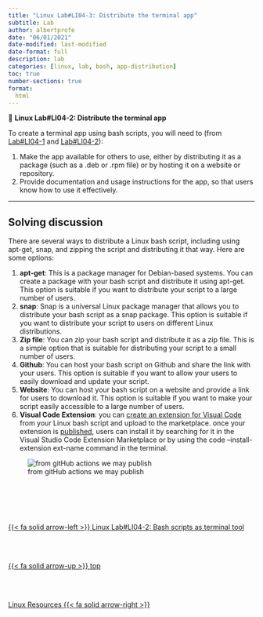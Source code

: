 ```yaml
---
title: "Linux Lab#LI04-3: Distribute the terminal app"
subtitle: Lab
author: albertprofe
date: "06/01/2021"
date-modified: last-modified
date-format: full
description: lab
categories: [linux, lab, bash, app-distribution]
toc: true
number-sections: true
format:
  html
---
```


::: {.labs}
📘 **Linux Lab#LI04-2: Distribute the terminal app**

To create a terminal app using bash scripts, you will need to (from [Lab#LI04-1](lilab04-1.qmd) and [Lab#LI04-2](lilab04-2.qmd)):

1.  Make the app available for others to use, either by distributing it as a package (such as a .deb or .rpm file) or by hosting it on a website or repository.
2.  Provide documentation and usage instructions for the app, so that users know how to use it effectively.
  
:::

---

## Solving discussion

There are several ways to distribute a Linux bash script, including using apt-get, snap, and zipping the script and distributing it that way. Here are some options:

1. **apt-get**: This is a package manager for Debian-based systems. You can create a package with your bash script and distribute it using apt-get. This option is suitable if you want to distribute your script to a large number of users.
2.  **snap**: Snap is a universal Linux package manager that allows you to distribute your bash script as a snap package. This option is suitable if you want to distribute your script to users on different Linux distributions.
3.  **Zip file**: You can zip your bash script and distribute it as a zip file. This is a simple option that is suitable for distributing your script to a small number of users.
4.  **Github**: You can host your bash script on Github and share the link with your users. This option is suitable if you want to allow your users to easily download and update your script.
5.  **Website**: You can host your bash script on a website and provide a link for users to download it. This option is suitable if you want to make your script easily accessible to a large number of users.
6.  **Visual Code Extension**: you can [create an extension for Visual Code](https://code.visualstudio.com/api/get-started/your-first-extension) from your Linux bash script and upload to the marketplace. once your extension is [published](https://code.visualstudio.com/api/working-with-extensions/publishing-extension), users can install it by searching for it in the Visual Studio Code Extension Marketplace or by using the code --install-extension ext-name command in the terminal.

![from gitHub actions we may publish](/images/linux/qtool-000010.png)




<!--- navLinks -->
<br><br>
<div class=row>
<br>
<div class='column left previous'>
<br>
[{{< fa solid arrow-left >}} Linux Lab#LI04-2: Bash scripts as terminal tool](/linux/lilab04-2.qmd)
<br>
</div>
<br>
<div class='column center'>
<br>
[{{< fa solid arrow-up >}} top](#top)
<br>
</div>
<br>
<div class='column right next'>
<br>
[Linux Resources  {{< fa solid arrow-right >}}](/linux/resources.qmd)
<br>
</div>
<br>
</div>
